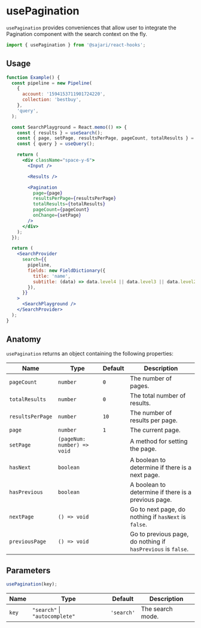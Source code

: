 
<SEO
  title="usePagination"
  description="usePagination provides conveniences that allow user to integrate the Pagination component with the search context on the fly."
/>

# usePagination

`usePagination` provides conveniences that allow user to integrate the Pagination component with the search context on the fly.

```js
import { usePagination } from '@sajari/react-hooks';
```

## Usage

```jsx
function Example() {
  const pipeline = new Pipeline(
    {
      account: '1594153711901724220',
      collection: 'bestbuy',
    },
    'query',
  );

  const SearchPlayground = React.memo(() => {
    const { results } = useSearch();
    const { page, setPage, resultsPerPage, pageCount, totalResults } = usePagination();
    const { query } = useQuery();

    return (
      <div className="space-y-6">
        <Input />

        <Results />

        <Pagination
          page={page}
          resultsPerPage={resultsPerPage}
          totalResults={totalResults}
          pageCount={pageCount}
          onChange={setPage}
        />
      </div>
    );
  });

  return (
    <SearchProvider
      search={{
        pipeline,
        fields: new FieldDictionary({
          title: 'name',
          subtitle: (data) => data.level4 || data.level3 || data.level2 || data.level1 || data.brand,
        }),
      }}
    >
      <SearchPlayground />
    </SearchProvider>
  );
}
```

## Anatomy

`usePagination` returns an object containing the following properties:

| Name             | Type                        | Default | Description                                                  |
| ---------------- | --------------------------- | ------- | ------------------------------------------------------------ |
| `pageCount`      | `number`                    | `0`     | The number of pages.                                         |
| `totalResults`   | `number`                    | `0`     | The total number of results.                                 |
| `resultsPerPage` | `number`                    | `10`    | The number of results per page.                              |
| `page`           | `number`                    | `1`     | The current page.                                            |
| `setPage`        | `(pageNum: number) => void` |         | A method for setting the page.                               |
| `hasNext`        | `boolean`                   |         | A boolean to determine if there is a next page.              |
| `hasPrevious`    | `boolean`                   |         | A boolean to determine if there is a previous page.          |
| `nextPage`       | `() => void`                |         | Go to next page, do nothing if `hasNext` is `false`.         |
| `previousPage`   | `() => void`                |         | Go to previous page, do nothing if `hasPrevious` is `false`. |

## Parameters

```js
usePagination(key);
```

| Name  | Type                           | Default    | Description      |
| ----- | ------------------------------ | ---------- | ---------------- |
| `key` | `"search"` \| `"autocomplete"` | `'search'` | The search mode. |
